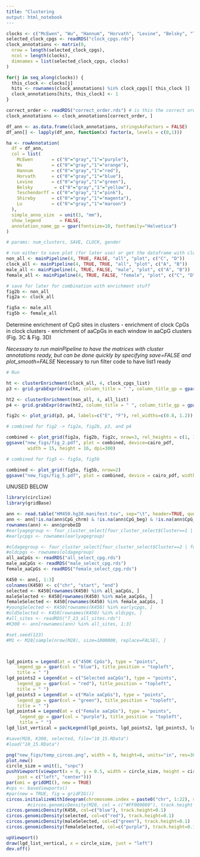 ```yaml
---
title: "Clustering
output: html_notebook
---
```


```r
clocks <- c("McEwen", "Wu", "Hannum", "Horvath", "Levine", "Belsky", "Teschendorff", "Shireby", "Lu")
selected_clock_cpgs <- readRDS("clock_cpgs.rds")
clock_annotations <- matrix(0,
  nrow = length(selected_clock_cpgs),
  ncol = length(clocks),
  dimnames = list(selected_clock_cpgs, clocks)
)

for(j in seq_along(clocks)) {
  this_clock <- clocks[j]
  hits <- rownames(clock_annotations) %in% clock_cpgs[[ this_clock ]]
  clock_annotations[hits, this_clock] <- 1
}

correct_order <- readRDS("correct_order.rds") # is this the correct order before or after ordering??
clock_annotations <- clock_annotations[correct_order, ]

df_ann <- as.data.frame(clock_annotations, stringsAsFactors = FALSE)
df_ann[] <- lapply(df_ann, function(x) factor(x, levels = c(0,1)))

ha <- rowAnnotation(
  df = df_ann,
  col = list(
    McEwen       = c("0"="gray","1"="purple"),
    Wu           = c("0"="gray","1"="orange"),
    Hannum       = c("0"="gray","1"="red"),
    Horvath      = c("0"="gray","1"="blue"),
    Levine       = c("0"="gray","1"="green"),
    Belsky        = c("0"="gray","1"="yellow"),
    Teschendorff = c("0"="gray","1"="pink"),
    Shireby      = c("0"="gray","1"="magenta"),
    Lu           = c("0"="gray","1"="maroon")
  ),
  simple_anno_size  = unit(3, "mm"),
  show_legend       = FALSE,
  annotation_name_gp = gpar(fontsize=10, fontfamily="Helvetica")
)
```

```r
# params: num_clusters, SAVE, CLOCK, gender

# run either to save plot (for later use) or get the dataframe with clusters annotated
non_all <- mainPipeline(4, TRUE, FALSE, "all", "plot", c("C", "D"))
clock_all <- mainPipeline(4, TRUE, TRUE, "all", "plot", c("A", "B"))
male_all <- mainPipeline(4, TRUE, FALSE, "male", "plot", c("A", "B"))
female_all <- mainPipeline(4, TRUE, FALSE, "female", "plot", c("C", "D"))

# save for later for combination with enrichment stuff
fig2b <- non_all
fig2a <- clock_all

fig5a <- male_all
fig5b <- female_all


```

Determine enrichment of CpG sites in clusters
- enrichment of clock CpGs in clock clusters
- enrichment of aaCpGs in each window in aaCpG clusters (Fig. 3C & Fig. 3D)

*Necessary to run mainPipeline to have the matrices with cluster annotations ready, but can be done quickly by specifying save=FALSE and plot_smooth=FALSE
*Necessary to run filter code to have list1 ready

```r

# Run

ht <- clusterEnrichment(clock_all, 4, clock_cpgs_list)
p3 <- grid.grabExpr(draw(ht, column_title = " ", column_title_gp = gpar(fontsize=14, fontface="bold", fontfamily="Helvetica")))

ht2 <- clusterEnrichment(non_all, 4, all_list)
p4 <- grid.grabExpr(draw(ht2, column_title = " ", column_title_gp = gpar(fontsize=14, fontface="bold", fontfamily="Helvetica")))

fig2c <- plot_grid(p3, p4, labels=c("E", "F"), rel_widths=c(0.8, 1.2))
```

```r
# combined for fig2 -> fig2a, fig2b, p3, and p4

combined <- plot_grid(fig2a, fig2b, fig2c, nrow=3, rel_heights = c(1, 1, 0.8))
ggsave("new_figs/fig_2.pdf", plot = combined, device=cairo_pdf, 
        width = 15, height = 16, dpi=300)

# combined for fig5 <- fig5a, fig5b

combined <- plot_grid(fig5a, fig5b, nrow=2)
ggsave("new_figs/fig_5.pdf", plot = combined, device = cairo_pdf, width = 15, height = 11.42, dpi=300)


```



UNUSED BELOW

```r
library(circlize)
library(gridBase)

ann <- read.table("HM450.hg38.manifest.tsv", sep="\t", header=TRUE, quote="", comment.char="", fileEncoding = "UTF-8")
ann <- ann[!is.na(ann$CpG_chrm) & !is.na(ann$CpG_beg) & !is.na(ann$CpG_end), ]
rownames(ann) <- ann$probeID
#earlyagegroup <- four_cluster_select[four_cluster_select$Cluster==1 | four_cluster_select$Cluster==3, ]
#earlycpgs <- rownames(earlyagegroup)

#oldagegroup <- four_cluster_select[four_cluster_select$Cluster==2 | four_cluster_select$Cluster==4, ]
#oldcpgs <- rownames(oldagegroup)
all_aaCpGs <- readRDS("all_select_cpg.rds")
male_aaCpGs <- readRDS("male_select_cpg.rds")
female_aaCpGs <- readRDS("female_select_cpg.rds")

K450 <- ann[, 1:3]
colnames(K450) <- c("chr", "start", "end")
selected <- K450[rownames(K450) %in% all_aaCpGs, ]
maleSelected <- K450[rownames(K450) %in% male_aaCpGs, ]
femaleSelected <- K450[rownames(K450) %in% female_aaCpGs, ]
#youngSelected <- K450[rownames(K450) %in% earlycpgs, ]
#oldSelected <- K450[rownames(K450) %in% oldcpgs, ]
#all_sites <- readRDS("7_23_all_sites.rds")
#K300 <- ann[rownames(ann) %in% all_sites, 1:3]

#set.seed(123)
#M1 <- M28[sample(nrow(M28), size=1000000, replace=FALSE), ]



lgd_points = Legend(at = c("450K CpGs"), type = "points", 
    legend_gp = gpar(col = "blue"), title_position = "topleft", 
    title = " ")
lgd_points2 = Legend(at = c("Selected aaCpGs"), type = "points", 
    legend_gp = gpar(col = "red"), title_position = "topleft", 
    title = " ")
lgd_points3 = Legend(at = c("Male aaCpGs"), type = "points", 
    legend_gp = gpar(col = "green"), title_position = "topleft", 
    title = " ")
lgd_points4 = Legend(at = c("Female aaCpGs"), type = "points", 
     legend_gp = gpar(col = "purple"), title_position = "topleft", 
     title = " ")
lgd_list_vertical = packLegend(lgd_points, lgd_points2, lgd_points3, lgd_points4)

#save(M28, K300, selected, file="10_15.RData")
#load("10_15.RData")

png("new_figs/temp_circos.png", width = 8, height=6, units="in", res=300)
plot.new()
circle_size = unit(1, "snpc")
pushViewport(viewport(x = 0, y = 0.5, width = circle_size, height = circle_size,
    just = c("left", "center")))
par(omi = gridOMI(), new = TRUE)
#vps <- baseViewports()
#par(new = TRUE, fig = gridFIG())
circos.initializeWithIdeogram(chromosome.index = paste0("chr", 1:22), species="hg38")
        #circos.genomicDensity(M28, col = c("#FF000080"), track.height = 0.1)
circos.genomicDensity(K450, col=c("blue"), track.height=0.1)
circos.genomicDensity(selected, col=c("red"), track.height=0.1)
circos.genomicDensity(maleSelected, col=c("green"), track.height=0.1)
circos.genomicDensity(femaleSelected, col=c("purple"), track.height=0.1)

upViewport()
draw(lgd_list_vertical, x = circle_size, just = "left")
dev.off()
```

